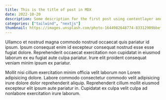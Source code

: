 ```yaml
---
title: This is the title of post in MDX
date: 2022-10-20
description: Some description for the first post using contentlayer and mdx
categories: ["tailwind", "nextjs"]
thumbnail: https://images.unsplash.com/photo-1644982648774-83312909bbef?crop=entropy&cs=tinysrgb&fit=max&fm=jpg&ixid=MnwxfDB8MXxyYW5kb218MHx8fHx8fHx8MTY0NTA5MTg3Mw&ixlib=rb-1.2.1&q=80&utm_campaign=api-credit&utm_medium=referral&utm_source=unsplash_source&w=1080
---
```


Ullamco et nostrud magna commodo nostrud occaecat quis pariatur id ipsum. Ipsum consequat enim id excepteur consequat nostrud esse esse fugiat dolore. Reprehenderit occaecat exercitation non cupidatat in eiusmod laborum ex eu fugiat aute culpa pariatur. Irure elit proident consequat veniam minim ipsum ex pariatur.

Mollit nisi cillum exercitation minim officia velit laborum non Lorem adipisicing dolore. Labore commodo consectetur commodo velit adipisicing irure dolore dolor reprehenderit aliquip. Reprehenderit cillum mollit eiusmod excepteur elit ipsum aute pariatur in. Cupidatat ex culpa velit culpa ad nonlabore exercitation irure laborum.
